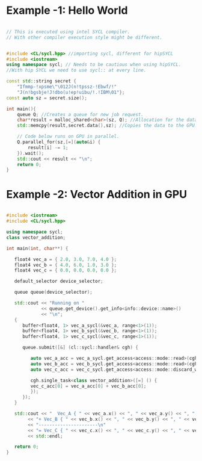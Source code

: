 # Example -1: Hello World

```c++

// This is executed using intel SYCL compiler.
// With other compiler execution style might be different.


#include <CL/sycl.hpp> //importing sycl, different for hipSYCL
#include <iostream>
using namespace sycl; // Needs to be cautious when using hipSYCL. 
//With hip SYCL we need to use sycl:: at every line.

const std::string secret {
    "Ifmmp-!xpsme\"\012J(n!tpssz-!Ebwf/!"
    "J(n!bgsbje!J!dbo(u!ep!uibu/!.!IBM\01"};
const auto sz = secret.size();

int main(){
    queue Q; //Creates a queue for new job request.
    char*result = malloc_shared<char>(sz, Q); //Allocation for the data to be shared with GPU
    std::memcpy(result,secret.data(),sz); //Copies the data to the GPU.

    // Code below runs on GPU in parallel.
    Q.parallel_for(sz,[=](auto&i) {
        result[i] -= 1;
    }).wait();
    std::cout << result << "\n";
    return 0;
}

```


# Example -2: Vector Addition in GPU

```c++

#include <iostream>
#include <CL/sycl.hpp>

using namespace sycl;
class vector_addition;

int main(int, char**) {

   float4 vec_a = { 2.0, 3.0, 7.0, 4.0 };
   float4 vec_b = { 4.0, 6.0, 1.0, 3.0 };
   float4 vec_c = { 0.0, 0.0, 0.0, 0.0 };

   default_selector device_selector;

   queue queue(device_selector);

   std::cout << "Running on "
             << queue.get_device().get_info<info::device::name>()
             << "\n";
   {
      buffer<float4, 1> vec_a_sycl(&vec_a, range<1>(1));
      buffer<float4, 1> vec_b_sycl(&vec_b, range<1>(1));
      buffer<float4, 1> vec_c_sycl(&vec_c, range<1>(1));

      queue.submit([&] (cl::sycl::handler& cgh) {

         auto vec_a_acc = vec_a_sycl.get_access<access::mode::read>(cgh);
         auto vec_b_acc = vec_b_sycl.get_access<access::mode::read>(cgh);
         auto vec_c_acc = vec_c_sycl.get_access<access::mode::discard_write>(cgh);

         cgh.single_task<class vector_addition>([=] () {
         vec_c_acc[0] = vec_a_acc[0] + vec_b_acc[0];
         });
      });
   }

   std::cout << "  Vec_A { " << vec_a.x() << ", " << vec_a.y() << ", " << vec_a.z() << ", " << vec_a.w() << " }\n"
        << "+ Vec_B { " << vec_b.x() << ", " << vec_b.y() << ", " << vec_b.z() << ", " << vec_b.w() << " }\n"
        << "----------------------\n"
        << "= Vec_C { " << vec_c.x() << ", " << vec_c.y() << ", " << vec_c.z() << ", " << vec_c.w() << " }"
        << std::endl;

   return 0;
}

```